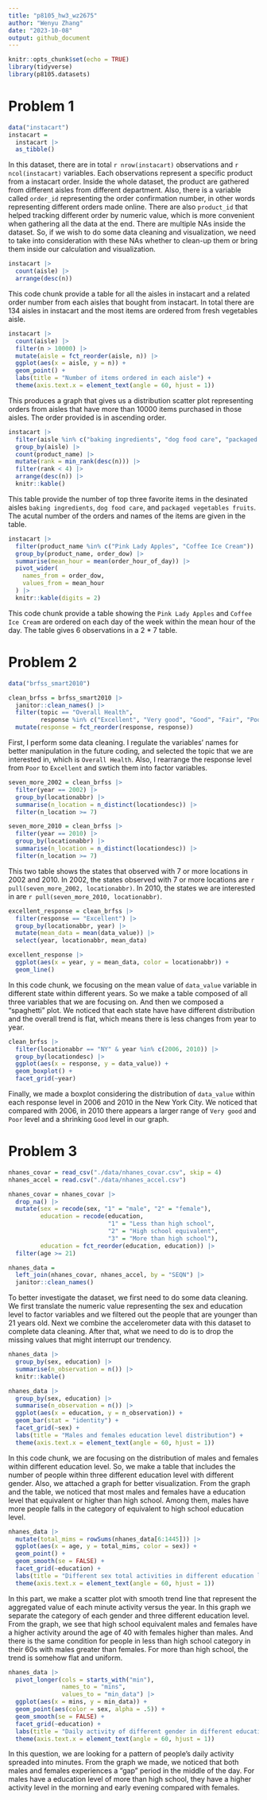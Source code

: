 ```yaml
---
title: "p8105_hw3_wz2675"
author: "Wenyu Zhang"
date: "2023-10-08"
output: github_document
---
```


```r
knitr::opts_chunk$set(echo = TRUE)
library(tidyverse)
library(p8105.datasets)
```

# Problem 1
```r
data("instacart")
instacart = 
  instacart |> 
  as_tibble()
```

In this dataset, there are in total `r nrow(instacart)` observations and `r ncol(instacart)` variables. Each observations represent a specific product from a instacart order. Inside the whole dataset, the product are gathered from different aisles from different department. Also, there is a variable called `order_id` representing the order confirmation number, in other words representing different orders made online. There are also `product_id` that helped tracking different order by numeric value, which is more convenient when gathering all the data at the end. There are multiple NAs inside the dataset. So, if we wish to do some data cleaning and visualization, we need to take into consideration with these NAs whether to clean-up them or bring them inside our calculation and visualization.

```r
instacart |> 
  count(aisle) |> 
  arrange(desc(n))
```

This code chunk provide a table for all the aisles in instacart and a related order number from each aisles that bought from instacart. In total there are 134 aisles in instacart and the most items are ordered from fresh vegetables aisle.

```r
instacart |> 
  count(aisle) |> 
  filter(n > 10000) |> 
  mutate(aisle = fct_reorder(aisle, n)) |> 
  ggplot(aes(x = aisle, y = n)) + 
  geom_point() + 
  labs(title = "Number of items ordered in each aisle") +
  theme(axis.text.x = element_text(angle = 60, hjust = 1))
```

This produces a graph that gives us a distribution scatter plot representing orders from aisles that have more than 10000 items purchased in those aisles. The order provided is in ascending order.

```r
instacart |> 
  filter(aisle %in% c("baking ingredients", "dog food care", "packaged vegetables fruits")) |> 
  group_by(aisle) |> 
  count(product_name) |> 
  mutate(rank = min_rank(desc(n))) |> 
  filter(rank < 4) |>
  arrange(desc(n)) |> 
  knitr::kable()
```

This table provide the number of top three favorite items in the desinated aisles `baking ingredients`, `dog food care`, and `packaged vegetables fruits`. The acutal number of the orders and names of the items are given in the table.

```r
instacart |> 
  filter(product_name %in% c("Pink Lady Apples", "Coffee Ice Cream")) |> 
  group_by(product_name, order_dow) |> 
  summarise(mean_hour = mean(order_hour_of_day)) |> 
  pivot_wider(
    names_from = order_dow,
    values_from = mean_hour
  ) |> 
  knitr::kable(digits = 2)
```

This code chunk provide a table showing the `Pink Lady Apples` and `Coffee Ice Cream` are ordered on each day of the week within the mean hour of the day. The table gives 6 observations in a 2 * 7 table. 


# Problem 2
```r
data("brfss_smart2010")

clean_brfss = brfss_smart2010 |> 
  janitor::clean_names() |> 
  filter(topic == "Overall Health",
         response %in% c("Excellent", "Very good", "Good", "Fair", "Poor")) |> 
  mutate(response = fct_reorder(response, response))
```

First, I perform some data cleaning. I regulate the variables' names for better manipulation in the future coding, and selected the topic that we are interested in, which is `Overall Health`. Also, I rearrange the response level from `Poor` to `Excellent` and swtich them into factor variables.

```r
seven_more_2002 = clean_brfss |> 
  filter(year == 2002) |> 
  group_by(locationabbr) |> 
  summarise(n_location = n_distinct(locationdesc)) |> 
  filter(n_location >= 7)

seven_more_2010 = clean_brfss |> 
  filter(year == 2010) |> 
  group_by(locationabbr) |> 
  summarise(n_location = n_distinct(locationdesc)) |> 
  filter(n_location >= 7)
```

This two table shows the states that observed with 7 or more locations in 2002 and 2010. In 2002, the states observed with 7 or more locations are `r pull(seven_more_2002, locationabbr)`. In 2010, the states we are interested in are `r pull(seven_more_2010, locationabbr)`.

```r
excellent_response = clean_brfss |> 
  filter(response == "Excellent") |> 
  group_by(locationabbr, year) |> 
  mutate(mean_data = mean(data_value)) |> 
  select(year, locationabbr, mean_data)

excellent_response |> 
  ggplot(aes(x = year, y = mean_data, color = locationabbr)) +
  geom_line()
```

In this code chunk, we focusing on the mean value of `data_value` variable in different state within different years. So we make a table composed of all three variables that we are focusing on. And then we composed a "spaghetti" plot. We noticed that each state have have different distribution and the overall trend is flat, which means there is less changes from year to year.

```r
clean_brfss |> 
  filter(locationabbr == "NY" & year %in% c(2006, 2010)) |> 
  group_by(locationdesc) |> 
  ggplot(aes(x = response, y = data_value)) +
  geom_boxplot() +
  facet_grid(~year)
```

Finally, we made a boxplot considering the distribution of `data_value` within each response level in 2006 and 2010 in the New York City. We noticed that compared with 2006, in 2010 there appears a larger range of `Very good` and `Poor` level and a shrinking `Good` level in our graph.


# Problem 3
```r
nhanes_covar = read_csv("./data/nhanes_covar.csv", skip = 4)
nhanes_accel = read.csv("./data/nhanes_accel.csv")

nhanes_covar = nhanes_covar |> 
  drop_na() |> 
  mutate(sex = recode(sex, "1" = "male", "2" = "female"),
         education = recode(education, 
                            "1" = "Less than high school",
                            "2" = "High school equivalent",
                            "3" = "More than high school"),
         education = fct_reorder(education, education)) |> 
  filter(age >= 21)

nhanes_data = 
  left_join(nhanes_covar, nhanes_accel, by = "SEQN") |> 
  janitor::clean_names()
```

To better investigate the dataset, we first need to do some data cleaning. We first translate the numeric value representing the sex and education level to factor variables and we filtered out the people that are younger than 21 years old. Next we combine the accelerometer data with this dataset to complete data cleaning. After that, what we need to do is to drop the missing values that might interrupt our trendency.

```r
nhanes_data |> 
  group_by(sex, education) |> 
  summarise(n_observation = n()) |> 
  knitr::kable()

nhanes_data |> 
  group_by(sex, education) |> 
  summarise(n_observation = n()) |> 
  ggplot(aes(x = education, y = n_observation)) +
  geom_bar(stat = "identity") + 
  facet_grid(~sex) +
  labs(title = "Males and females education level distribution") +
  theme(axis.text.x = element_text(angle = 60, hjust = 1))
```

In this code chunk, we are focusing on the distribution of males and females within different education level. So, we make a table that includes the number of people within three different education level with different gender. Also, we attached a graph for better visualization. From the graph and the table, we noticed that most males and females have a education level that equivalent or higher than high school. Among them, males have more people falls in the category of equivalent to high school education level.

```r
nhanes_data |> 
  mutate(total_mims = rowSums(nhanes_data[6:1445])) |> 
  ggplot(aes(x = age, y = total_mims, color = sex)) +
  geom_point() +
  geom_smooth(se = FALSE) +
  facet_grid(~education) +
  labs(title = "Different sex total activities in different education level") +
  theme(axis.text.x = element_text(angle = 60, hjust = 1))
```

In this part, we make a scatter plot with smooth trend line that represent the aggregated value of each minute activity versus the year. In this graph we separate the category of each gender and three different education level. From the graph, we see that high school equivalent males and females have a higher activity around the age of 40 with females higher than males. And there is the same condition for people in less than high school category in their 60s with males greater than females. For more than high school, the trend is somehow flat and uniform.

```r
nhanes_data |> 
  pivot_longer(cols = starts_with("min"),
               names_to = "mins",
               values_to = "min_data") |> 
  ggplot(aes(x = mins, y = min_data)) +
  geom_point(aes(color = sex, alpha = .5)) +
  geom_smooth(se = FALSE) +
  facet_grid(~education) +
  labs(title = "Daily activity of different gender in different education level") +
  theme(axis.text.x = element_text(angle = 60, hjust = 1))
```

In this question, we are looking for a pattern of people's daily activity spreaded into minutes. From the graph we made, we noticed that both males and females experiences a "gap" period in the middle of the day. For males have a education level of more than high school, they have a higher activity level in the morning and early evening compared with females.